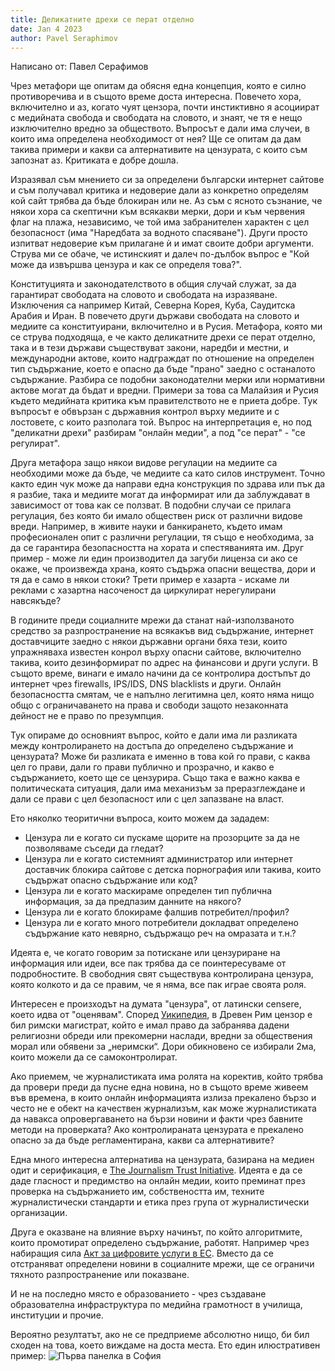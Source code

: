 ```yaml
---
title: Деликатните дрехи се перат отделно
date: Jan 4 2023
author: Pavel Seraphimov
---
```

Написано от: Павел Серафимов

Чрез метафори ще опитам да обясня една концепция, която е силно противоречива и в същото време доста интересна. Повечето хора, включително и аз, когато чуят цензора, почти инстиктивно я асоциират с медийната свобода и свободата на словото, и знаят, че тя е нещо изключително вредно за обществото. Въпросът е дали има случеи, в които има определена необходимост от нея? Ще се опитам да дам такива примери и какви са алтернативите на цензурата, с които съм запознат аз. Критиката е добре дошла.

Изразявал съм мнението си за определени български интернет сайтове и съм получавал критика и недоверие дали аз конкретно определям кой сайт трябва да бъде блокиран или не. Аз съм с ясното съзнание, че някои хора са скептични към всякакви мерки, дори и към червения флаг на плажа, независимо, че той има забранителен характен с цел безопасност (има "Наредбата за водното спасяване"). Други просто изпитват недоверие към прилагане ѝ и имат своите добри аргументи. Струва ми се обаче, че истинският и далеч по-дълбок въпрос е "Кой може да извършва цензура и как се определя това?".

Конституцията и законодателството в общия случай служат, за да гарантират свободата на словото и свободата на изразяване. Изключения са например Китай, Северна Корея, Куба, Саудитска Арабия и Иран. В повечето други държави свободата на словото и медиите са конституирани, включително и в Русия. Метафора, която ми се струва подходяща, е че както деликатните дрехи се перат отделно, така и в тези държави съществуват закони, наредби и местни, и международни актове, които надграждат по отношение на определен тип съдържание, което е опасно да бъде "прано" заедно с останалото съдържание. Разбира се подобни законодателни мерки или нормативни актове могат да бъдат и вредни. Примери за това са Малайзия и Русия където медийната критика към правителството не е приета добре. Тук въпросът е обвързан с държавния контрол върху медиите и с лостовете, с които разполага той. Въпрос на интерпретация е, но под "деликатни дрехи" разбирам "онлайн медии", а под "се перат" - "се регулират".

Друга метафора защо някои видове регулации на медиите са необходими може да бъде, че медиите са като силов инструмент. Точно както един чук може да направи една конструкция по здрава или пък да я разбие, така и медиите могат да информират или да заблуждават в зависимост от това как се ползват. В подобни случаи се прилага регулация, без която би имало обществен риск от различни видове вреди. Например, в живите науки и банкирането, където имам професионален опит с различни регулации, тя също е необходима, за да се гарантира безопасността на хората и спестяванията им. Друг пример - може ли един производител да загуби лиценза си ако се окаже, че произвежда храна, която съдържа опасни вещества, дори и тя да е само в някои стоки? Трети пример е хазарта - искаме ли реклами с хазартна насоченост да циркулират нерегулирани навсякъде?

В годините преди социалните мрежи да станат най-използваното средство за разпространение на всякакъв вид съдържание, интернет доставчиците заедно с някои държавни органи бяха тези, които упражняваха известен конрол върху опасни сайтове, включително такива, които дезинформират по адрес на финансови и други услуги. В същото време, винаги е имало начини да се контролира достъпът до интернет чрез firewalls, IPS/IDS, DNS blacklists и други. Онлайн безопасността смятам, че е напълно легитимна цел, която няма нищо общо с ограничаването на права и свободи защото незаконната дейност не е право по презумпция.

Тук опираме до основният въпрос, който е дали има ли разликата между контролирането на достъпа до определено съдържание и цензурата? Може би разликата е именно в това кой го прави, с каква цел го прави, дали го прави публично и прозрачно, и какво е съдържанието, което ще се цензурира. Също така е важно каква е политическата ситуация, дали има механизъм за преразглеждане и дали се прави с цел безопасност или с цел запазване на власт.

Ето няколко теоритични въпроса, които можем да зададем:
- Цензура ли е когато си пускаме щорите на прозорците за да не позволяваме съседи да гледат?
- Цензура ли е когато системният администратор или интернет доставчик блокира сайтове с детска порнография или такива, които съдържат опасно съдържание или код?
- Цензура ли е когато маскираме определен тип публична информация, за да предпазим данните на някого?
- Цензура ли е когато блокираме фалшив потребител/профил?
- Цензура ли е когато много потребители докладват определено съдържание като невярно, съдържащо реч на омразата и т.н.?

Идеята е, че когато говорим за потискане или цензуриране на информация или идеи, все пак трябва да се поинтересуваме от подробностите. В свободния свят съществува контролирана цензура, която колкото и да се правим, че я няма, все пак играе своята роля.

Интересен е произходът на думата "цензура", от латински censere, което идва от "оценявам". Според [Уикипедия](https://bg.wikipedia.org/wiki/%D0%A6%D0%B5%D0%BD%D0%B7%D0%BE%D1%80), в Древен Рим цензор е бил римски магистрат, който е имал право да забранява дадени религиозни обреди или прекомерни наслади, вредни за обществения морал или обявени за „неримски“. Дори обикновено се избирали 2ма, които можели да се самоконтролират.

Ако приемем, че журналистиката има ролята на коректив, който трябва да провери преди да пусне една новина, но в същото време живеем във времена, в които онлайн информацията излиза прекалено бързо и често не е обект на качествен журнализъм, как може журналистиката да навакса опровергаването на бързи новини и факти чрез бавните методи на проверката? Ако контролираната цензурата е прекалено опасно за да бъде регламентирана, какви са алтернативите?

Една много интересна алтернатива на цензурата, базирана на медиен одит и серификация, е [The Journalism Trust Initiative](https://www.journalismtrustinitiative.org/). Идеята е да се даде гласност и предимство на онлайн медии, които преминат през проверка на съдържанието им, собствеността им, техните журналистически стандарти и етика през група от журналистически организации.

Друга е оказване на влияние върху начинът, по който алгоритмите, които промотират определено съдържание, работят. Например чрез набиращия сила [Акт за цифровите услуги в ЕС](https://commission.europa.eu/strategy-and-policy/priorities-2019-2024/europe-fit-digital-age/digital-services-act-ensuring-safe-and-accountable-online-environment_bg). Вместо да се отстраняват определени новини в социалните мрежи, ще се ограничи тяхното разпространение или показване.

И не на последно място е образованието - чрез създаване образователна инфраструктура по медийна грамотност в училища, институции и прочие.

Вероятно резултатът, ако не се предприеме абсолютно нищо, би бил сходен на това, което виждаме на доста места. Ето един илюстративен пример: ![Първа панелка в София](/parvapanelka01.png)
